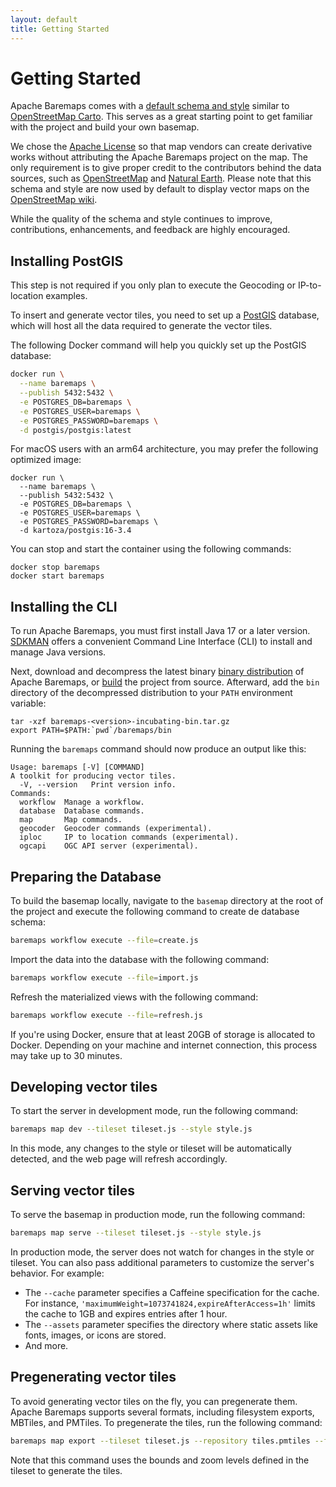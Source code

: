 ```yaml
---
layout: default
title: Getting Started
---
```


# Getting Started

Apache Baremaps comes with a [default schema and style](https://github.com/apache/incubator-baremaps/tree/main/basemap) similar to [OpenStreetMap Carto](https://github.com/gravitystorm/openstreetmap-carto). This serves as a great starting point to get familiar with the project and build your own basemap.

We chose the [Apache License](https://github.com/apache/incubator-baremaps/blob/main/LICENSE) so that map vendors can create derivative works without attributing the Apache Baremaps project on the map. The only requirement is to give proper credit to the contributors behind the data sources, such as [OpenStreetMap](https://www.openstreetmap.org/) and [Natural Earth](https://www.naturalearthdata.com/). Please note that this schema and style are now used by default to display vector maps on the [OpenStreetMap wiki](https://wiki.openstreetmap.org/wiki/Template:Vector_map).

While the quality of the schema and style continues to improve, contributions, enhancements, and feedback are highly encouraged.

## Installing PostGIS

This step is not required if you only plan to execute the Geocoding or IP-to-location examples.

To insert and generate vector tiles, you need to set up a [PostGIS](https://postgis.net/) database, which will host all the data required to generate the vector tiles.

The following Docker command will help you quickly set up the PostGIS database:

```bash
docker run \
  --name baremaps \
  --publish 5432:5432 \
  -e POSTGRES_DB=baremaps \
  -e POSTGRES_USER=baremaps \
  -e POSTGRES_PASSWORD=baremaps \
  -d postgis/postgis:latest
```

For macOS users with an arm64 architecture, you may prefer the following optimized image:

```
docker run \
  --name baremaps \
  --publish 5432:5432 \
  -e POSTGRES_DB=baremaps \
  -e POSTGRES_USER=baremaps \
  -e POSTGRES_PASSWORD=baremaps \
  -d kartoza/postgis:16-3.4
```

You can stop and start the container using the following commands:

```
docker stop baremaps
docker start baremaps
```

## Installing the CLI

To run Apache Baremaps, you must first install Java 17 or a later version. [SDKMAN](https://sdkman.io/) offers a convenient Command Line Interface (CLI) to install and manage Java versions.

Next, download and decompress the latest binary [binary distribution](https://dist.apache.org/repos/dist/release/incubator/baremaps/) of Apache Baremaps, or [build](https://baremaps.apache.org/documentation/developer-manual/how-to-build-with-maven/) the project from source.
Afterward, add the `bin` directory of the decompressed distribution to your `PATH` environment variable:

```
tar -xzf baremaps-<version>-incubating-bin.tar.gz
export PATH=$PATH:`pwd`/baremaps/bin
```

Running the `baremaps` command should now produce an output like this:

```
Usage: baremaps [-V] [COMMAND]
A toolkit for producing vector tiles.
  -V, --version   Print version info.
Commands:
  workflow  Manage a workflow.
  database  Database commands.
  map       Map commands.
  geocoder  Geocoder commands (experimental).
  iploc     IP to location commands (experimental).
  ogcapi    OGC API server (experimental).
```

## Preparing the Database

To build the basemap locally, navigate to the `basemap` directory at the root of the project and execute the following command to create de database schema:

```bash
baremaps workflow execute --file=create.js
```

Import the data into the database with the following command:

```bash
baremaps workflow execute --file=import.js
```

Refresh the materialized views with the following command:

```bash
baremaps workflow execute --file=refresh.js
```

If you're using Docker, ensure that at least 20GB of storage is allocated to Docker. Depending on your machine and internet connection, this process may take up to 30 minutes.

## Developing vector tiles

To start the server in development mode, run the following command:

```bash
baremaps map dev --tileset tileset.js --style style.js
```

In this mode, any changes to the style or tileset will be automatically detected, and the web page will refresh accordingly.

## Serving vector tiles

To serve the basemap in production mode, run the following command:

```bash
baremaps map serve --tileset tileset.js --style style.js
```

In production mode, the server does not watch for changes in the style or tileset. You can also pass additional parameters to customize the server's behavior. For example:

- The `--cache` parameter specifies a Caffeine specification for the cache. For instance, `'maximumWeight=1073741824,expireAfterAccess=1h'` limits the cache to 1GB and expires entries after 1 hour.
- The `--assets` parameter specifies the directory where static assets like fonts, images, or icons are stored.
- And more.

## Pregenerating vector tiles

To avoid generating vector tiles on the fly, you can pregenerate them. Apache Baremaps supports several formats, including filesystem exports, MBTiles, and PMTiles. To pregenerate the tiles, run the following command:

```bash
baremaps map export --tileset tileset.js --repository tiles.pmtiles --format pmtiles
```

Note that this command uses the bounds and zoom levels defined in the tileset to generate the tiles.
